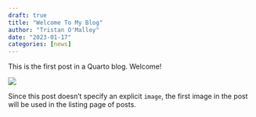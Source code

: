 ```yaml
---
draft: true
title: "Welcome To My Blog"
author: "Tristan O'Malley"
date: "2023-01-17"
categories: [news]
---
```


This is the first post in a Quarto blog. Welcome!

![](thumbnail.jpg)

Since this post doesn't specify an explicit `image`, the first image in the post will be used in the listing page of posts.
